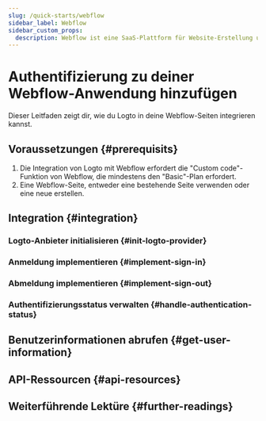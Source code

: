 ```yaml
---
slug: /quick-starts/webflow
sidebar_label: Webflow
sidebar_custom_props:
  description: Webflow ist eine SaaS-Plattform für Website-Erstellung und Hosting.
---
```




# Authentifizierung zu deiner Webflow-Anwendung hinzufügen

Dieser Leitfaden zeigt dir, wie du Logto in deine Webflow-Seiten integrieren kannst.

<GuideTip />

## Voraussetzungen \{#prerequisits}

1. Die Integration von Logto mit Webflow erfordert die "Custom code"-Funktion von Webflow, die mindestens den "Basic"-Plan erfordert.
2. Eine Webflow-Seite, entweder eine bestehende Seite verwenden oder eine neue erstellen.

## Integration \{#integration}

### Logto-Anbieter initialisieren \{#init-logto-provider}

<InitClient />

### Anmeldung implementieren \{#implement-sign-in}

<ImplementSignIn />

### Abmeldung implementieren \{#implement-sign-out}

<ImplementSignOut />

### Authentifizierungsstatus verwalten \{#handle-authentication-status}

<HandleAuthenticationStatus />

<Checkpoint />

## Benutzerinformationen abrufen \{#get-user-information}

<GetUserInformation />

## API-Ressourcen \{#api-resources}

<ApiResources />

## Weiterführende Lektüre \{#further-readings}

<FurtherReadings />

